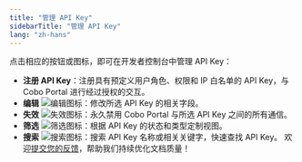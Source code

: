 ```yaml
---
title: "管理 API Key"
sidebarTitle: "管理 API Key"
lang: "zh-hans"
---
```


点击相应的按钮或图标，即可在开发者控制台中管理 API Key：

- **注册 API Key**：注册具有预定义用户角色、权限和 IP 白名单的 API Key，与 Cobo Portal 进行经过授权的交互。
- **编辑** <img src="/cn/images/developer-console/icon_edit.svg" className="icon" alt="编辑图标"/>：修改所选 API Key 的相关字段。
- **失效** <img src="/cn/images/developer-console/icon_revoke.svg" className="icon" alt="失效图标"/>：永久禁用 Cobo Portal 与所选 API Key 之间的所有通信。
- **筛选** <img src="/cn/images/developer-console/icon_filter.svg" className="icon" alt="筛选图标"/>：根据 API Key 的状态和类型定制视图。
- **搜索** <img src="/cn/images/developer-console/icon_search.svg" className="icon" alt="搜索图标"/>：搜索 API Key 名称或相关关键字，快速查找 API Key。
<Tip>欢迎[提交您的反馈](https://forms.zohopublic.com/cobo/form/DocumentFeedbackForm/formperma/QvLOhxJv1_JMsJ-1dleZ8Itb_7rzN-LtgvsDdxosoVI?referrername=manuals)，帮助我们持续优化文档质量！</Tip>
